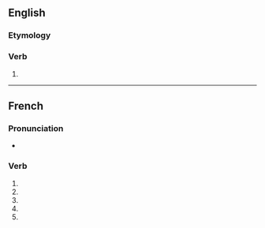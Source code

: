 {{also|recapitalisé}}

==English==

===Etymology===
{{prefix|en|re|capitalise}}

===Verb===
{{en-verb}}

# {{standard spelling of|en|from=non-Oxford British spelling|recapitalize}}

----

==French==

===Pronunciation===
* {{homophones|fr|recapitalisent|recapitalises}}

===Verb===
{{head|fr|verb form}}

# {{inflection of|fr|recapitaliser||1|s|pres|indc}}
# {{inflection of|fr|recapitaliser||3|s|pres|indc}}
# {{inflection of|fr|recapitaliser||1|s|pres|subj}}
# {{inflection of|fr|recapitaliser||3|s|pres|subj}}
# {{inflection of|fr|recapitaliser||2|s|impr}}